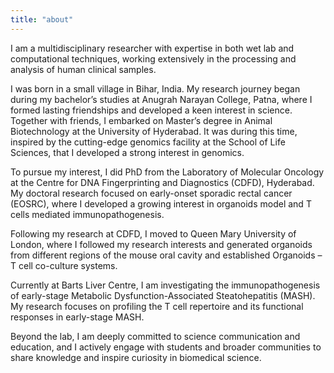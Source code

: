 ```yaml
---
title: "about"
---
```

::: {.justify-text}

I am a multidisciplinary researcher with expertise in both wet lab and computational techniques, working extensively in the processing and analysis of human clinical samples.

I was born in a small village in Bihar, India. My research journey began during my bachelor's studies at Anugrah Narayan College, Patna, where I formed lasting friendships and developed a keen interest in science. Together with friends, I embarked on Master's degree in Animal Biotechnology at the University of Hyderabad. It was during this time, inspired by the cutting-edge genomics facility at the School of Life Sciences, that I developed a strong interest in genomics.

To pursue my interest, I did PhD from the Laboratory of Molecular Oncology at the Centre for DNA Fingerprinting and Diagnostics (CDFD), Hyderabad. My doctoral research focused on early-onset sporadic rectal cancer (EOSRC), where I developed a growing interest in organoids model and T cells mediated immunopathogenesis. 

Following my research at CDFD, I moved to Queen Mary University of London, where I followed my research interests and generated organoids from different regions of the mouse oral cavity and established  Organoids – T cell co-culture systems.

Currently at Barts Liver Centre, I am investigating the immunopathogenesis of early-stage Metabolic Dysfunction-Associated Steatohepatitis (MASH). My research focuses on profiling the T cell repertoire and its functional responses in early-stage MASH.

Beyond the lab, I am deeply committed to science communication and education, and I actively engage with students and broader communities to share knowledge and inspire curiosity in biomedical science.

:::

